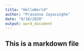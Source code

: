 ---
title: "HelloWorld"
author: "Prasanna Jayasinghe"
date: "9/18/2020"
output: word_document
---
## This is a markdown file